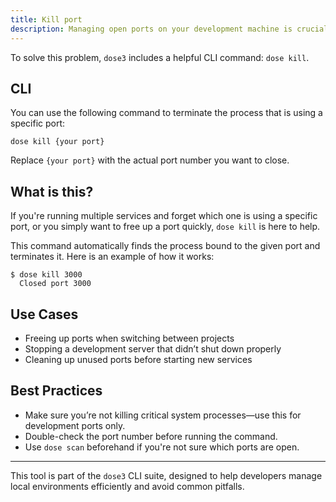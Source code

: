 ```yaml
---
title: Kill port
description: Managing open ports on your development machine is crucial, especially when switching between projects or debugging port conflicts. Sometimes, a process might still be using a port you need, and restarting your computer isn't always the fastest option.
---
```


To solve this problem, `dose3` includes a helpful CLI command: `dose kill`.

## CLI

You can use the following command to terminate the process that is using a specific port:

```shell
dose kill {your port}
```

Replace `{your port}` with the actual port number you want to close.

## What is this?

If you're running multiple services and forget which one is using a specific port, or you simply want to free up a port quickly, `dose kill` is here to help.

This command automatically finds the process bound to the given port and terminates it. Here is an example of how it works:

```shell
$ dose kill 3000
  Closed port 3000
```

## Use Cases

- Freeing up ports when switching between projects
- Stopping a development server that didn’t shut down properly
- Cleaning up unused ports before starting new services

## Best Practices

- Make sure you’re not killing critical system processes—use this for development ports only.
- Double-check the port number before running the command.
- Use `dose scan` beforehand if you're not sure which ports are open.

---

This tool is part of the `dose3` CLI suite, designed to help developers manage local environments efficiently and avoid common pitfalls.

